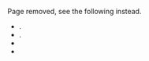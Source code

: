 
Page removed, see the following instead.

- <Link href="/auth#login-flow" doNotInferSectionTitle={true} />.
- <Link href="/data-fetching#data-error-handling" doNotInferSectionTitle={true} />.
- <Link href="/render" />
- <Link href="/redirect" />
